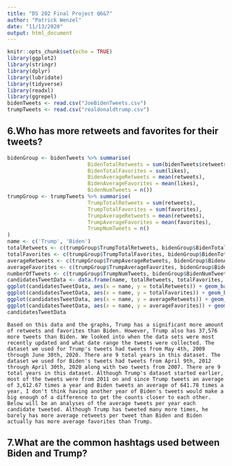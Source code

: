 ```yaml
---
title: "DS 202 Final Project Q6&7"
author: "Patrick Wenzel"
date: "11/13/2020"
output: html_document
---
```


```r
knitr::opts_chunk$set(echo = TRUE)
library(ggplot2)
library(stringr)
library(dplyr)
library(lubridate)
library(tidyverse)
library(readxl)
library(ggrepel)
bidenTweets <- read.csv("JoeBidenTweets.csv")
trumpTweets <- read.csv("realdonaldtrump.csv")
```

## 6.Who has more retweets and favorites for their tweets?
```r
bidenGroup <- bidenTweets %>% summarise(
                          BidenTotalRetweets = sum(bidenTweets$retweets),
                          BidenTotalFavorites = sum(likes),
                          BidenAverageRetweets = mean(retweets),
                          BidenAverageFavorites = mean(likes),
                          BidenNumTweets = n())
trumpGroup <- trumpTweets %>% summarise(
                          TrumpTotalRetweets = sum(retweets),
                          TrumpTotalFavorites = sum(favorites),
                          TrumpAverageRetweets = mean(retweets),
                          TrumpAverageFavorites = mean(favorites),
                          TrumpNumTweets = n()
)
name <- c('Trump', 'Biden')
totalRetweets <- c(trumpGroup$TrumpTotalRetweets, bidenGroup$BidenTotalRetweets)
totalFavorites <- c(trumpGroup$TrumpTotalFavorites, bidenGroup$BidenTotalFavorites)
averageRetweets <- c(trumpGroup$TrumpAverageRetweets, bidenGroup$BidenAverageRetweets)
averageFavorites <- c(trumpGroup$TrumpAverageFavorites, bidenGroup$BidenAverageFavorites)
numberOfTweets <- c(trumpGroup$TrumpNumTweets, bidenGroup$BidenNumTweets)
candidatesTweetData <- data.frame(name, totalRetweets, totalFavorites, averageRetweets, averageFavorites, numberOfTweets)
ggplot(candidatesTweetData, aes(x = name, y = totalRetweets)) + geom_bar(stat="identity") + ggtitle('Total Number of Retweets per Candidate') + xlab('Candidate') + ylab('Total Number of Retweets')
ggplot(candidatesTweetData, aes(x = name, y = totalFavorites)) + geom_bar(stat="identity") + ggtitle('Total Number of Favorites per Candidate') + xlab('Candidate') + ylab('Total Number of Favorites')
ggplot(candidatesTweetData, aes(x = name, y = averageRetweets)) + geom_bar(stat="identity") + ggtitle('Average Number of Retweets per Candidate') + xlab('Candidate') + ylab('Average Number of Retweets')
ggplot(candidatesTweetData, aes(x = name, y = averageFavorites)) + geom_bar(stat="identity") + ggtitle('Average Number of Retweets per Candidate') + xlab('Candidate') + ylab('Average Number of Favorites')
candidatesTweetData
```

    Based on this data and the graphs, Trump has a significant more amount of retweets and favorites than Biden. However, Trump also has 37,576 more tweets than Biden. We looked into when the data sets were most recently updated and what date range the tweets were collected. The dataset we used for Trump's tweets had tweets from May 4th, 2009 through June 30th, 2020. There are 9 total years in this dataset. The dataset we used for Biden's tweets had tweets from April 9th, 2012 through April 30th, 2020 along with two tweets from 2007. There are 9 total years in this dataset. Although Trump's dataset started earlier, most of the tweets were from 2011 on and since Trump tweets an average of 3,612.67 times a year and Biden tweets an average of 641.78 times a year, I don't think having another year of Biden's tweets would make a big enough of a difference to get the counts closer to each other. Below will be an analyses of the average tweets per year each candidate tweeted. Although Trump has tweeted many more times, he barely has more average retweets per tweet than Biden and Biden actually has more average favorites than Trump.

## 7.What are the common hashtags used between Biden and Trump?
